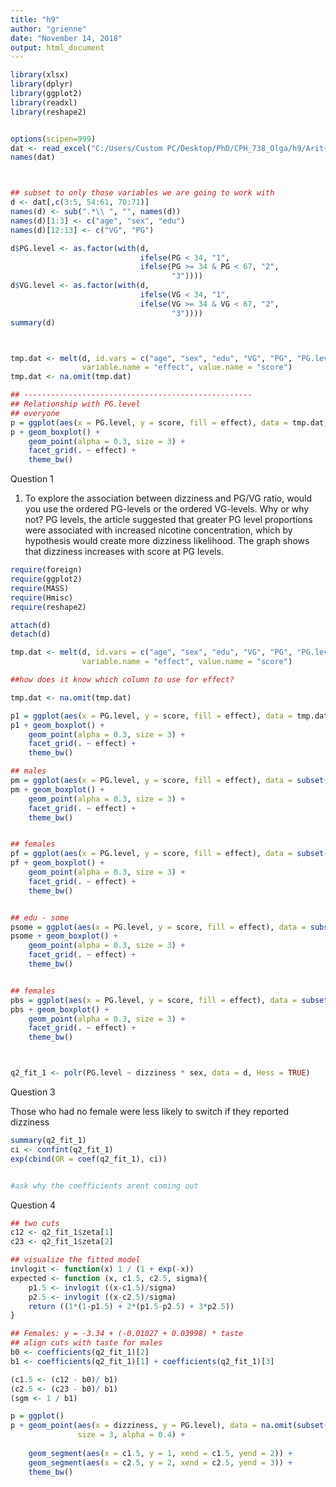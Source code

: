 ```yaml
---
title: "h9"
author: "grienne"
date: "November 14, 2018"
output: html_document
---
```


```r

library(xlsx)
library(dplyr)
library(ggplot2)
library(readxl)
library(reshape2)


options(scipen=999)
dat <- read_excel("C:/Users/Custom PC/Desktop/PhD/CPH_738_Olga/h9/Arit+Harvanko+EC+Survey+data.xlsx")
names(dat)



## subset to only those variables we are going to work with
d <- dat[,c(3:5, 54:61, 70:71)]
names(d) <- sub(".*\\ ", "", names(d))
names(d)[1:3] <- c("age", "sex", "edu")
names(d)[12:13] <- c("VG", "PG")

d$PG.level <- as.factor(with(d,
                             ifelse(PG < 34, "1",
                             ifelse(PG >= 34 & PG < 67, "2",
                                    "3"))))
d$VG.level <- as.factor(with(d,
                             ifelse(VG < 34, "1",
                             ifelse(VG >= 34 & VG < 67, "2",
                                    "3"))))
summary(d)  



tmp.dat <- melt(d, id.vars = c("age", "sex", "edu", "VG", "PG", "PG.level", "VG.level"),
                variable.name = "effect", value.name = "score")
tmp.dat <- na.omit(tmp.dat)

## ---------------------------------------------------
## Relationship with PG.level
## everyone
p = ggplot(aes(x = PG.level, y = score, fill = effect), data = tmp.dat)
p + geom_boxplot() +
    geom_point(alpha = 0.3, size = 3) +
    facet_grid(. ~ effect) +
    theme_bw()


```

Question 1 

1. To explore the association between dizziness and PG/VG ratio, would you use the
ordered PG-levels or the ordered VG-levels. Why or why not?
  PG levels, the article suggested that greater PG level proportions were associated with increased nicotine concentration, which by hypothesis would create more dizziness likelihood. The graph shows that dizziness increases with score at PG levels. 

```r

require(foreign)
require(ggplot2)
require(MASS)
require(Hmisc)
require(reshape2)

attach(d)
detach(d)

tmp.dat <- melt(d, id.vars = c("age", "sex", "edu", "VG", "PG", "PG.level", "VG.level"),
                variable.name = "effect", value.name = "score")

##how does it know which column to use for effect?

tmp.dat <- na.omit(tmp.dat)

p1 = ggplot(aes(x = PG.level, y = score, fill = effect), data = tmp.dat)
p1 + geom_boxplot() +
    geom_point(alpha = 0.3, size = 3) +
    facet_grid(. ~ effect) +
    theme_bw()

## males
pm = ggplot(aes(x = PG.level, y = score, fill = effect), data = subset(tmp.dat, sex == 0))
pm + geom_boxplot() +
    geom_point(alpha = 0.3, size = 3) +
    facet_grid(. ~ effect) +
    theme_bw()


## females
pf = ggplot(aes(x = PG.level, y = score, fill = effect), data = subset(tmp.dat, sex == 1))
pf + geom_boxplot() +
    geom_point(alpha = 0.3, size = 3) +
    facet_grid(. ~ effect) +
    theme_bw()


## edu - some
psome = ggplot(aes(x = PG.level, y = score, fill = effect), data = subset(tmp.dat, edu == "some college"))
psome + geom_boxplot() +
    geom_point(alpha = 0.3, size = 3) +
    facet_grid(. ~ effect) +
    theme_bw()


## females
pbs = ggplot(aes(x = PG.level, y = score, fill = effect), data = subset(tmp.dat, edu == "bachelors degree"))
pbs + geom_boxplot() +
    geom_point(alpha = 0.3, size = 3) +
    facet_grid(. ~ effect) +
    theme_bw()



q2_fit_1 <- polr(PG.level ~ dizziness * sex, data = d, Hess = TRUE)

```

Question 3

Those who had no female were less likely to switch if they reported dizziness


```R

summary(q2_fit_1)
ci <- confint(q2_fit_1)
exp(cbind(OR = coef(q2_fit_1), ci))


#ask why the coefficients arent coming out
```

Question 4

```r


## two cuts
c12 <- q2_fit_1$zeta[1]
c23 <- q2_fit_1$zeta[2]

## visualize the fitted model
invlogit <- function(x) 1 / (1 + exp(-x))
expected <- function (x, c1.5, c2.5, sigma){
    p1.5 <- invlogit ((x-c1.5)/sigma)
    p2.5 <- invlogit ((x-c2.5)/sigma)
    return ((1*(1-p1.5) + 2*(p1.5-p2.5) + 3*p2.5))
}

## Females: y = -3.34 + (-0.01027 + 0.03998) * taste
## align cuts with taste for males
b0 <- coefficients(q2_fit_1)[2]
b1 <- coefficients(q2_fit_1)[1] + coefficients(q2_fit_1)[3]

(c1.5 <- (c12 - b0)/ b1)
(c2.5 <- (c23 - b0)/ b1)
(sgm <- 1 / b1)

p = ggplot()
p + geom_point(aes(x = dizziness, y = PG.level), data = na.omit(subset(d, sex == 1)),
               size = 3, alpha = 0.4) +
    
    geom_segment(aes(x = c1.5, y = 1, xend = c1.5, yend = 2)) +
    geom_segment(aes(x = c2.5, y = 2, xend = c2.5, yend = 3)) +
    theme_bw()

```
